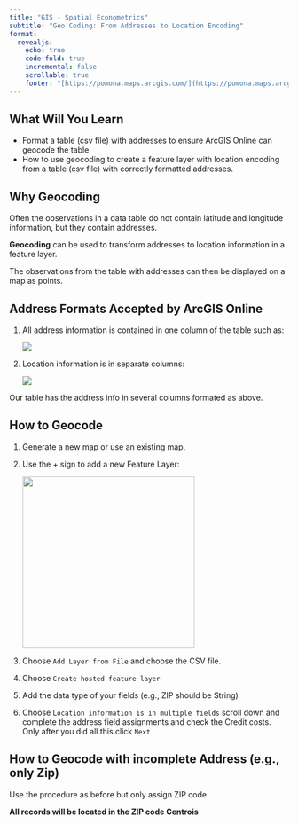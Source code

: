 ```yaml
---
title: "GIS - Spatial Econometrics"
subtitle: "Geo Coding: From Addresses to Location Encoding"
format: 
  revealjs:
    echo: true
    code-fold: true
    incremental: false
    scrollable: true
    footer: "[https://pomona.maps.arcgis.com/](https://pomona.maps.arcgis.com/)"
---
```


## What Will You Learn {.scrollable .smaller}

-   Format a table (csv file) with addresses to ensure ArcGIS Online can geocode the table
-   How to use geocoding to create a feature layer with location encoding from a table (csv file) with correctly formatted addresses.

## Why Geocoding

Often the observations in a data table do not contain latitude and longitude information, but they contain addresses.

**Geocoding** can be used to transform addresses to location information in a feature layer.

The observations from the table with addresses can then be displayed on a map as points.

## Address Formats Accepted by ArcGIS Online

1.  All address information is contained in one column of the table such as:

    ![](images/clipboard-543755487.png)

2.  Location information is in separate columns:

    ![](images/clipboard-3526201983.png)

Our table has the address info in several columns formated as above.

## How to Geocode {.smaller}

1.  Generate a new map or use an existing map.

2.  Use the + sign to add a new Feature Layer:

    ![](images/clipboard-2253966799.png){width="310"}

3.  Choose `Add Layer from File` and choose the CSV file.

4.  Choose `Create hosted feature layer`

5.  Add the data type of your fields (e.g., ZIP should be String)

6.  Choose `Location information is in multiple fields` scroll down and complete the address field assignments and check the Credit costs. Only after you did all this click `Next`

## How to Geocode with incomplete Address (e.g., only Zip)

Use the procedure as before but only assign ZIP code

**All records will be located in the ZIP code Centrois**
